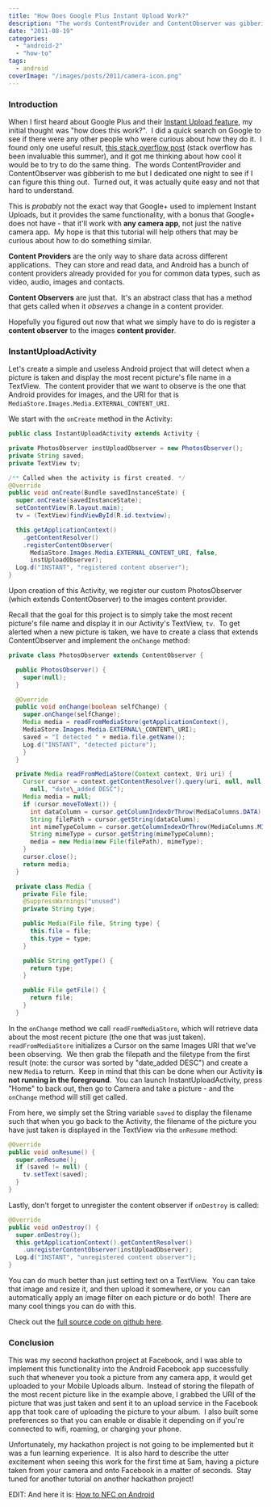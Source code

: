 ```yaml
---
title: "How Does Google Plus Instant Upload Work?"
description: "The words ContentProvider and ContentObserver was gibberish to me but I dedicated one night to see if I can figure this thing out. Turned out, it was actually quite easy and not that hard to understand."
date: "2011-08-19"
categories: 
  - "android-2"
  - "how-to"
tags: 
  - android
coverImage: "/images/posts/2011/camera-icon.png"
---
```


### Introduction

When I first heard about Google Plus and their [Instant Upload feature](http://www.youtube.com/watch?v=6y_xKVSRAy8), my initial thought was "how does this work?".  I did a quick search on Google to see if there were any other people who were curious about how they do it.  I found only one useful result, [this stack overflow post](http://stackoverflow.com/questions/6639001/android-how-does-google-instant-upload-work) (stack overflow has been invaluable this summer), and it got me thinking about how cool it would be to try to do the same thing.  The words ContentProvider and ContentObserver was gibberish to me but I dedicated one night to see if I can figure this thing out.  Turned out, it was actually quite easy and not that hard to understand.

This is _probably_ not the exact way that Google+ used to implement Instant Uploads, but it provides the same functionality, with a bonus that Google+ does not have - that it'll work with **any camera app**, not just the native camera app.  My hope is that this tutorial will help others that may be curious about how to do something similar.

**Content Providers** are the only way to share data across different applications.  They can store and read data, and Android has a bunch of content providers already provided for you for common data types, such as video, audio, images and contacts.

**Content Observers** are just that.  It's an abstract class that has a method that gets called when it _observes_ a change in a content provider.

Hopefully you figured out now that what we simply have to do is register a **content observer** to the images **content provider**.

### InstantUploadActivity

Let's create a simple and useless Android project that will detect when a picture is taken and display the most recent picture's file name in a TextView.  The content provider that we want to observe is the one that Android provides for images, and the URI for that is `MediaStore.Images.Media.EXTERNAL_CONTENT_URI`.

We start with the `onCreate` method in the Activity:

```java
public class InstantUploadActivity extends Activity {

private PhotosObserver instUploadObserver = new PhotosObserver(); 
private String saved; 
private TextView tv;

/** Called when the activity is first created. */ 
@Override 
public void onCreate(Bundle savedInstanceState) { 
  super.onCreate(savedInstanceState); 
  setContentView(R.layout.main); 
  tv = (TextView)findViewById(R.id.textview);

  this.getApplicationContext() 
    .getContentResolver() 
    .registerContentObserver( 
      MediaStore.Images.Media.EXTERNAL_CONTENT_URI, false, 
      instUploadObserver); 
  Log.d("INSTANT", "registered content observer"); 
} 
```

Upon creation of this Activity, we register our custom PhotosObserver (which extends ContentObserver) to the images content provider.

Recall that the goal for this project is to simply take the most recent picture's file name and display it in our Activity's TextView, `tv`.  To get alerted when a new picture is taken, we have to create a class that extends ContentObserver and implement the `onChange` method:

```java
private class PhotosObserver extends ContentObserver {

  public PhotosObserver() { 
    super(null); 
  }

  @Override 
  public void onChange(boolean selfChange) { 
    super.onChange(selfChange); 
    Media media = readFromMediaStore(getApplicationContext(), 
    MediaStore.Images.Media.EXTERNAL\_CONTENT\_URI); 
    saved = "I detected " + media.file.getName(); 
    Log.d("INSTANT", "detected picture"); 
    } 
  }

  private Media readFromMediaStore(Context context, Uri uri) { 
    Cursor cursor = context.getContentResolver().query(uri, null, null, 
      null, "date\_added DESC"); 
    Media media = null; 
    if (cursor.moveToNext()) { 
      int dataColumn = cursor.getColumnIndexOrThrow(MediaColumns.DATA); 
      String filePath = cursor.getString(dataColumn); 
      int mimeTypeColumn = cursor.getColumnIndexOrThrow(MediaColumns.MIME\_TYPE); 
      String mimeType = cursor.getString(mimeTypeColumn); 
      media = new Media(new File(filePath), mimeType); 
    } 
    cursor.close(); 
    return media; 
  }

  private class Media { 
    private File file; 
    @SuppressWarnings("unused") 
    private String type;

    public Media(File file, String type) { 
      this.file = file; 
      this.type = type; 
    }

    public String getType() { 
      return type; 
    }

    public File getFile() { 
      return file; 
    } 
  } 
```

In the `onChange` method we call `readFromMediaStore`, which will retrieve data about the most recent picture (the one that was just taken). `readFromMediaStore` initializes a Cursor on the same Images URI that we've been observing.  We then grab the filepath and the filetype from the first result (note: the cursor was sorted by "date\_added DESC") and create a new `Media` to return.  Keep in mind that this can be done when our Activity **is not running in the foreground**.  You can launch InstantUploadActivity, press "Home" to back out, then go to Camera and take a picture - and the `onChange` method will still get called.

From here, we simply set the String variable `saved` to display the filename such that when you go back to the Activity, the filename of the picture you have just taken is displayed in the TextView via the `onResume` method:

```java
@Override 
public void onResume() { 
  super.onResume(); 
  if (saved != null) { 
    tv.setText(saved); 
  } 
}
```

Lastly, don't forget to unregister the content observer if `onDestroy` is called:

```java
@Override 
public void onDestroy() { 
  super.onDestroy(); 
  this.getApplicationContext().getContentResolver() 
    .unregisterContentObserver(instUploadObserver); 
  Log.d("INSTANT", "unregistered content observer"); 
} 
```

You can do much better than just setting text on a TextView.  You can take that image and resize it, and then upload it somewhere, or you can automatically apply an image filter on each picture or do both!  There are many cool things you can do with this.

Check out the [full source code on github here](https://github.com/meltedxice/InstantUpload).

### Conclusion

This was my second hackathon project at Facebook, and I was able to implement this functionality into the Android Facebook app successfully such that whenever you took a picture from any camera app, it would get uploaded to your Mobile Uploads album.  Instead of storing the filepath of the most recent picture like in the example above, I grabbed the URI of the picture that was just taken and sent it to an upload service in the Facebook app that took care of uploading the picture to your album.  I also built some preferences so that you can enable or disable it depending on if you're connected to wifi, roaming, or charging your phone.

Unfortunately, my hackathon project is not going to be implemented but it was a fun learning experience.  It is also hard to describe the utter excitement when seeing this work for the first time at 5am, having a picture taken from your camera and onto Facebook in a matter of seconds.  Stay tuned for another tutorial on another hackathon project!

EDIT: And here it is: [How to NFC on Android](http://www.jessechen.net/blog/how-to-nfc-on-the-android-platform/)
